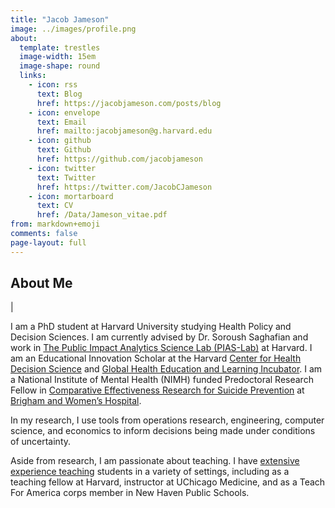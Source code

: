 ```yaml
---
title: "Jacob Jameson"
image: ../images/profile.png
about:
  template: trestles
  image-width: 15em
  image-shape: round
  links:
    - icon: rss
      text: Blog
      href: https://jacobjameson.com/posts/blog
    - icon: envelope
      text: Email
      href: mailto:jacobjameson@g.harvard.edu
    - icon: github
      text: Github
      href: https://github.com/jacobjameson
    - icon: twitter
      text: Twitter
      href: https://twitter.com/JacobCJameson
    - icon: mortarboard
      text: CV
      href: /Data/Jameson_vitae.pdf
from: markdown+emoji
comments: false
page-layout: full
---
```


## About Me

<div class="flex">
<p class="header-sub-title" id="word"></p>
<p class="header-sub-title blink">|</p>
</div>

I am a PhD student at Harvard University studying Health Policy and Decision Sciences. I am currently advised by Dr. Soroush Saghafian and work in [The Public Impact Analytics Science Lab (PIAS-Lab)](https://scholar.harvard.edu/saghafian/public-impact-analytics-science-lab-pias-lab-harvard) at Harvard. I am an Educational Innovation Scholar at the Harvard [Center for Health Decision Science](https://chds.hsph.harvard.edu) and [Global Health Education and Learning Incubator](https://gheli.harvard.edu). I am a National Institute of Mental Health (NIMH) funded Predoctoral Research Fellow in [Comparative Effectiveness Research for Suicide Prevention](https://causalab.sph.harvard.edu/suicideprevention/) at [Brigham and Women's Hospital](https://www.brighamandwomens.org).

In my research, I use tools from operations research, engineering, computer science, and economics to inform decisions being made under conditions of uncertainty.  

Aside from research, I am passionate about teaching. I have [extensive experience teaching](teaching.qmd) students in a variety of settings, including as a teaching fellow at Harvard, instructor at UChicago Medicine, and as a Teach For America corps member in New Haven Public Schools.



</div>

<script>
const words = ["Data scientist", "Teacher", "Health policy researcher", "Decision scientist"];
let i = 0;
let timer;

function typingEffect() {
let word = words[i].split("");
var loopTyping = function() {
if (word.length > 0) {
document.getElementById('word').innerHTML += word.shift();
} else {
deletingEffect();
return false;
};
timer = setTimeout(loopTyping, 200);
};
loopTyping();
};

function deletingEffect() {
let word = words[i].split("");
var loopDeleting = function() {
if (word.length > 0) {
word.pop();
document.getElementById('word').innerHTML = word.join("");
} else {
if (words.length > (i + 1)) {
i++;
} else {
i = 0;
};
typingEffect();
return false;
};
timer = setTimeout(loopDeleting, 120);
};
loopDeleting();
};

typingEffect();
</script>


